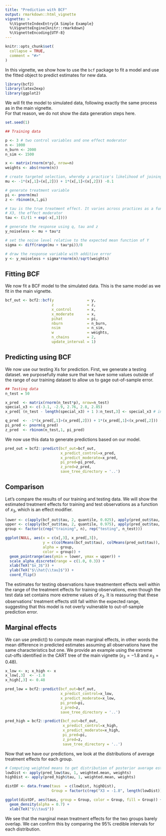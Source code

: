 ```yaml
---
title: "Prediction with BCF"
output: rmarkdown::html_vignette
vignette: >
  %\VignetteIndexEntry{A Simple Example}
  %\VignetteEngine{knitr::rmarkdown}
  %\VignetteEncoding{UTF-8}
---
```


```r
knitr::opts_chunk$set(
  collapse = TRUE,
  comment = "#>"
)
```

In this vignette, we show how to use the `bcf` package to fit a model and use the fitted object to predict estimates for new data.

```r
library(bcf2)
library(latex2exp)
library(ggplot2)
```

We will fit the model to simulated data, following exactly the same process as in the main vignette.  
For that reason, we do not show the data generation steps here.

```r
set.seed(1)

## Training data

p <- 3 # two control variables and one effect moderator
n <- 1000
n_burn <- 2000
n_sim <- 1500

x <- matrix(rnorm(n*p), nrow=n)
weights <- abs(rnorm(n))

# create targeted selection, whereby a practice's likelihood of joining the intervention (pi) is related to their expected outcome (mu)
mu <- -1*(x[,1]>(x[,2])) + 1*(x[,1]<(x[,2])) -0.1

# generate treatment variable
pi <- pnorm(mu)
z <- rbinom(n,1,pi)

# tau is the true treatment effect. It varies across practices as a function of
# X3, the effect moderator
tau <- (1/(1 + exp(-x[,3])))

# generate the response using q, tau and z
y_noiseless <- mu + tau*z

# set the noise level relative to the expected mean function of Y
sigma <- diff(range(mu + tau*pi))/8

# draw the response variable with additive error
y <- y_noiseless + sigma*rnorm(n)/sqrt(weights)
```

## Fitting BCF

We now fit a BCF model to the simulated data.  This is the same model as we fit in the main vignette. 

```r
bcf_out <- bcf2::bcf(y               = y,
                     z               = z,
                     x_control       = x,
                     x_moderate      = x,
                     pihat           = pi,
                     nburn           = n_burn,
                     nsim            = n_sim,
                     w               = weights,
                     n_chains        = 2,
                     update_interval = 1)
```


## Predicting using BCF

We now use our testing Xs for prediction. First, we generate a testing dataset.
we purposefully make sure that we have some values outside of the range of our training dataset to allow us to 
gage out-of-sample error.

```r
## Testing data
n_test = 50

x_pred  <- matrix(rnorm(n_test*p), nrow=n_test)
special_x3 <- c(-3.1, -2.9, 2.76, 2.8, 2.85)
x_pred[ (n_test - length(special_x3) + 1 ):n_test,3] <- special_x3 # including some X3s outside of range

q_pred  <- -1*(x_pred[,1]>(x_pred[,2])) + 1*(x_pred[,1]<(x_pred[,2])) - 0.1
pi_pred <- pnorm(q_pred)
z_pred  <- rbinom(n_test,1, pi_pred)
```

We now use this data to generate predictions based on our model.

```r
pred_out = bcf2::predict(bcf_out=bcf_out,
                         x_predict_control=x_pred,
                         x_predict_moderate=x_pred,
                         pi_pred=pi_pred,
                         z_pred=z_pred,
                         save_tree_directory = '..')
```

## Comparison

Let's compare the results of our training and testing data. We will show the estimated treatment effects for training and test observations as a function of $x_3$, which is an effect modifier.

```r
lower <- c(apply(bcf_out$tau, 2, quantile, 0.025), apply(pred_out$tau, 2, quantile, 0.025))
upper <- c(apply(bcf_out$tau, 2, quantile, 0.975), apply(pred_out$tau, 2, quantile, 0.975))
group <- factor(c(rep("training", n), rep("testing", n_test)))

ggplot(NULL, aes(x = c(x[,3], x_pred[,3]), 
                 y = c(colMeans(bcf_out$tau), colMeans(pred_out$tau)),
                 alpha = group,
                 color = group)) +
  geom_pointrange(aes(ymin = lower, ymax = upper)) +
  scale_alpha_discrete(range = c(1.0, 0.3)) +
  xlab(TeX("$x_3$")) +
  ylab(TeX("$\\hat{\\tau}$")) +
  coord_flip()
```

The estimates for testing observations have treatmentent effects well within the range of the treatment effects for training observations, even though the test data set contains more extreme values of $x_3$. 
It is reassuring that these observations' treatment effects still fall within the expected range, suggesting that this model is not overly vulnerable to out-of-sample prediction error.

## Marginal effects

We can use predict() to compute mean marginal effects, in other words the mean difference in predicted estimates assuming all observations have the same characteristics but one. We provide an example using the extreme cut-offs identified in the CART tree of the main vignette ($x_3 = -1.8$ and $x_3 = 0.48$).

```r
x_low <- x; x_high <- x
x_low[,3]  <- -1.8 
x_high[,3] <- 0.48

pred_low = bcf2::predict(bcf_out=bcf_out,
                         x_predict_control=x_low,
                         x_predict_moderate=x_low,
                         pi_pred=pi,
                         z_pred=z,
                         save_tree_directory = '..')

pred_high = bcf2::predict(bcf_out=bcf_out,
                          x_predict_control=x_high,
                          x_predict_moderate=x_high,
                          pi_pred=pi,
                          z_pred=z,
                          save_tree_directory = '..')
```

Now that we have our predictions, we look at the distributions of average treatment effects for each group.

```r
# Computing weighted means to get distribution of posterior average estimates
lowDist <- apply(pred_low$tau, 1, weighted.mean, weights)
highDist <- apply(pred_high$tau, 1, weighted.mean, weights)

distDF <- data.frame(taus  = c(lowDist, highDist),
                     Group = factor(c(rep("X3 = -1.8", length(lowDist)), rep("X3 = 0.48", length(highDist)))))

ggplot(distDF, aes(taus, group = Group, color = Group, fill = Group)) +
  geom_density(alpha = 0.7) +
  xlab(TeX("$\\tau$"))
```

We see that the marginal mean treatment effects for the two groups barely overlap. We can confirm this by comparing the 95% credible intervals for each distribution.


